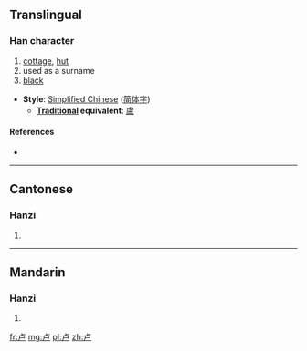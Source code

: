 {{also|盧}}
==Translingual==

===Han character===
{{Han char|rn=25|rad=卜|as=03|sn=5|four=|canj=卜尸 (YS)}}

# [[cottage]], [[hut]]
# used as a surname
# [[black]]

* '''Style''': [[Simplified Chinese]] ([[简体字]])
** '''[[Traditional Chinese|Traditional]] equivalent''': [[盧]]

====References====
* {{Han ref|kx=0158.021|hdz=10093.030|uh=5362|ud=21346}}

----

==Cantonese==

===Hanzi===
{{yue-hanzi|jyut=|y=lou4}}

# {{defn|Cantonese|sort=卜03}}

----

==Mandarin==

===Hanzi===
{{cmn-hanzi|pin=[[bù]] ([[bu4]]), [[lú]] ([[lu2]])|wg=pu<sup>4</sup>, lu<sup>2</sup>}}

# {{defn|Mandarin|sort=卜03}}

[[fr:卢]]
[[mg:卢]]
[[pl:卢]]
[[zh:卢]]